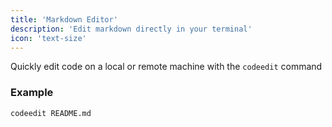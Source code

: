 ```yaml
---
title: 'Markdown Editor'
description: 'Edit markdown directly in your terminal'
icon: 'text-size'
---
```


Quickly edit code on a local or remote machine with the `codeedit` command

### Example

```
codeedit README.md
```
